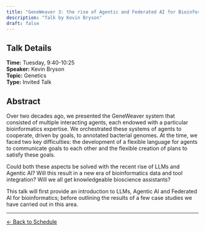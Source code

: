 ```yaml
---
title: "GeneWeaver 3: the rise of Agentic and Federated AI for Bioinformatics"
description: "Talk by Kevin Bryson"
draft: false
---
```


## Talk Details

**Time:** Tuesday, 9:40-10:25\
**Speaker:** Kevin Bryson\
**Topic:** Genetics\
**Type:** Invited Talk

## Abstract

Over two decades ago, we presented the GeneWeaver system that consisted of multiple interacting agents, each endowed with a particular bioinformatics expertise. We orchestrated these systems of agents to cooperate, driven by goals, to annotated bacterial genomes. At the time, we faced two key difficulties: the development of a flexible language for agents to communicate goals to each other and the flexible creation of plans to satisfy these goals.

Could both these aspects be solved with the recent rise of LLMs and Agentic AI? Will this result in a new era of bioinformatics data and tool integration? Will we all get knowledgeable bioscience assistants?

This talk will first provide an introduction to LLMs, Agentic AI and Federated AI for bioinformatics; before outlining the results of a few case studies we have carried out in this area.

------------------------------------------------------------------------

[← Back to Schedule](../schedule.html)
